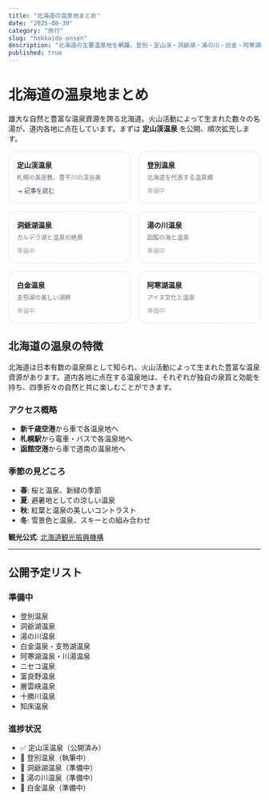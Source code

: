 ```yaml
---
title: "北海道の温泉地まとめ"
date: "2025-08-30"
category: "旅行"
slug: "hokkaido-onsen"
description: "北海道の主要温泉地を網羅。登別・定山渓・洞爺湖・湯の川・白金・阿寒湖・ニセコ…"
published: true
---
```


# 北海道の温泉地まとめ

雄大な自然と豊富な温泉資源を誇る北海道。火山活動によって生まれた数々の名湯が、道内各地に点在しています。まずは **定山渓温泉** を公開、順次拡充します。

<div style="display:grid;grid-template-columns:repeat(auto-fill,minmax(240px,1fr));gap:16px;margin-top:16px;">
  <a href="/travel/onsen/hokkaido/jozankei" style="text-decoration:none;border:1px solid #e5e7eb;border-radius:16px;padding:16px;display:block;">
    <div style="font-weight:700;margin-bottom:6px;">定山渓温泉</div>
    <div style="font-size:12px;color:#6b7280;">札幌の奥座敷、豊平川の渓谷美</div>
    <div style="margin-top:10px;font-size:12px;color:#334155;">→ 記事を読む</div>
  </a>
  <div style="border:1px dashed #d1d5db;border-radius:16px;padding:16px;">
    <div style="font-weight:700;margin-bottom:6px;">登別温泉</div>
    <div style="font-size:12px;color:#6b7280;">北海道を代表する温泉郷</div>
    <div style="margin-top:10px;font-size:12px;color:#9ca3af;">準備中</div>
  </div>
  <div style="border:1px dashed #d1d5db;border-radius:16px;padding:16px;">
    <div style="font-weight:700;margin-bottom:6px;">洞爺湖温泉</div>
    <div style="font-size:12px;color:#6b7280;">カルデラ湖と温泉の絶景</div>
    <div style="margin-top:10px;font-size:12px;color:#9ca3af;">準備中</div>
  </div>
  <div style="border:1px dashed #d1d5db;border-radius:16px;padding:16px;">
    <div style="font-weight:700;margin-bottom:6px;">湯の川温泉</div>
    <div style="font-size:12px;color:#6b7280;">函館の海と温泉</div>
    <div style="margin-top:10px;font-size:12px;color:#9ca3af;">準備中</div>
  </div>
  <div style="border:1px dashed #d1d5db;border-radius:16px;padding:16px;">
    <div style="font-weight:700;margin-bottom:6px;">白金温泉</div>
    <div style="font-size:12px;color:#6b7280;">支笏湖の美しい湖畔</div>
    <div style="margin-top:10px;font-size:12px;color:#9ca3af;">準備中</div>
  </div>
  <div style="border:1px dashed #d1d5db;border-radius:16px;padding:16px;">
    <div style="font-weight:700;margin-bottom:6px;">阿寒湖温泉</div>
    <div style="font-size:12px;color:#6b7280;">アイヌ文化と温泉</div>
    <div style="margin-top:10px;font-size:12px;color:#9ca3af;">準備中</div>
  </div>
</div>

## 北海道の温泉の特徴

北海道は日本有数の温泉県として知られ、火山活動によって生まれた豊富な温泉資源があります。道内各地に点在する温泉地は、それぞれが独自の泉質と効能を持ち、四季折々の自然と共に楽しむことができます。

### アクセス概略
- **新千歳空港**から車で各温泉地へ
- **札幌駅**から電車・バスで各温泉地へ
- **函館空港**から車で道南の温泉地へ

### 季節の見どころ
- **春**: 桜と温泉、新緑の季節
- **夏**: 避暑地としての涼しい温泉
- **秋**: 紅葉と温泉の美しいコントラスト
- **冬**: 雪景色と温泉、スキーとの組み合わせ

**観光公式**: [北海道観光振興機構](https://www.visit-hokkaido.jp/)

---

## 公開予定リスト

### 準備中
- 登別温泉
- 洞爺湖温泉
- 湯の川温泉
- 白金温泉・支笏湖温泉
- 阿寒湖温泉・川湯温泉
- ニセコ温泉
- 富良野温泉
- 層雲峡温泉
- 十勝川温泉
- 知床温泉

### 進捗状況
- ✅ 定山渓温泉（公開済み）
- 🔄 登別温泉（執筆中）
- 📝 洞爺湖温泉（準備中）
- 📝 湯の川温泉（準備中）
- 📝 白金温泉（準備中） 